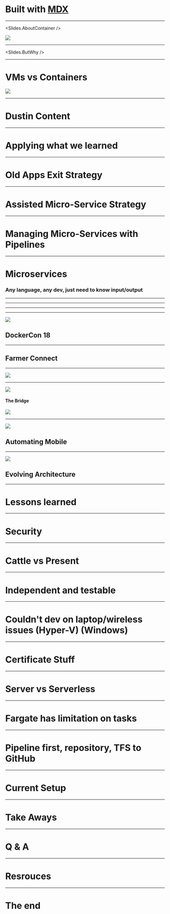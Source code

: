 

# Built with [MDX][]
[MDX]: https://github.com/mdx-js/mdx


---


<Slides.AboutContainer />

![](./img/container-what.png)

---

<Slides.ButWhy />

---

# VMs vs Containers
![](./img/container-morph.gif)

---

# Dustin Content

---

# Applying what we learned

---

# Old Apps Exit Strategy

---

# Assisted Micro-Service Strategy

---

# Managing Micro-Services with Pipelines

---

# Microservices
### Any language, any dev, just need to know input/output

---



---

<Intro/>

---

<About/>

---

<!-- # How we are using Docker Containers -->



![](https://lh3.googleusercontent.com/EByv8Waa-7ghWQsN3K7ru_k-zy1GNpA9QhU0Cr8kHw6flvQTGPRYSm42G-pzFVE4E7wSrt9N_f2yfxyatWzdV1H5tyChbfcWGDZqE9wvIcq0cp5wCYSakBWFnljk8fP5Jfjh9c2hklIP-BIwE4bwXw5GPRIjGzVC4g0XdiZvwhayzog5p0em7ddZP52GorDBZbcLl1H8g8or83TstXd6M1KjpkwB3XNjoBPxfWwcPt-XGLBAGIriNsiKADLT4fjrRduehuiuxwdcSCf173pfxeBmAlV9MQge5jnQ6OM7JjDcftl4h_xdX7x7GXs302mRisYw0kDwWN_bS1HkVLwrY-g215ciI7gHLB9qAr7MavZhWyUWAlk2kpp1Oi3QLhGw1bke_HWC6hGWlesL5NnDRAMLXRJtRoM9gCEEAJ5YhzNbo5vHkc8spN52UuSrOykDFACLId8g15cRFKT2fB0LzyCbooIyUVLQFCAmHRL9XXLh-hKMk5eKIXuKMYRKdD-K7N2KBtAhw1LYW0ttXwuKQGvlY-mZREsWhEz6sd2RzRC8CsDqoXfTaJ1POzyvK9pUVXsaToj_LXUO53I2hemup7JPjkrwFYrB5h2T48-wgiZsecFf2_jyFERAKGpPfo-x64Ow3QpueY5FuwPKnQi9-3YWjHdsoIbMewNAYIYkITJEpMptkWzckLWBbGyQKUQhoeII0qkKatHch2Ksk4s=w843-h632-no)

## DockerCon 18


---



<FarmerConnect/>

## Farmer Connect

---

![](./img/backend-reqs.gif)

<Demo/>


---


![](./img/fbflow.gif)

#### The Bridge

![](./img/dilv.gif)

---

![](./img/fastlnae.gif)

## Automating Mobile 


---

![](./img/blog.gif)

## Evolving Architecture

---

# Lessons learned

---

# Security


---

# Cattle vs Present

---

# Independent and testable


---

# Couldn't dev on laptop/wireless issues (Hyper-V) (Windows)

---

# Certificate Stuff

---

# Server vs Serverless


---

# Fargate has limitation on tasks

---

# Pipeline first, repository, TFS to GitHub

---

# Current Setup

---

# Take Aways

---
# Q & A 

--- 

# Resrouces



---

# The end